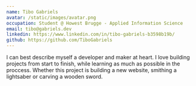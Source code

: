 ```yaml
---
name: Tibo Gabriels
avatar: /static/images/avatar.png
occupation: Student @ Howest Brugge - Applied Information Science
email: tibo@gabriels.dev
linkedin: https://www.linkedin.com/in/tibo-gabriels-b3598b19b/
github: https://github.com/TiboGabriels
---
```


I can best describe myself a developer and maker at heart. I love building projects from start to finish,
while learning as much as possible in the proccess. Whether this project is building a new website, smithing a lightsaber or carving a wooden sword.
